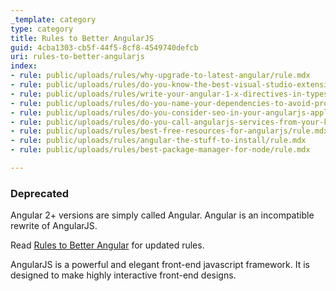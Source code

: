 ```yaml
---
_template: category
type: category
title: Rules to Better AngularJS
guid: 4cba1303-cb5f-44f5-8cf8-4549740defcb
uri: rules-to-better-angularjs
index:
- rule: public/uploads/rules/why-upgrade-to-latest-angular/rule.mdx
- rule: public/uploads/rules/do-you-know-the-best-visual-studio-extensions-and-nuget-packages-for-angularjs/rule.mdx
- rule: public/uploads/rules/write-your-angular-1-x-directives-in-typescript/rule.mdx
- rule: public/uploads/rules/do-you-name-your-dependencies-to-avoid-problems-with-minification/rule.mdx
- rule: public/uploads/rules/do-you-consider-seo-in-your-angularjs-application/rule.mdx
- rule: public/uploads/rules/do-you-call-angularjs-services-from-your-kendo-datasource/rule.mdx
- rule: public/uploads/rules/best-free-resources-for-angularjs/rule.mdx
- rule: public/uploads/rules/angular-the-stuff-to-install/rule.mdx
- rule: public/uploads/rules/best-package-manager-for-node/rule.mdx

---
```


### Deprecated

Angular 2+ versions are simply called Angular. Angular is an incompatible rewrite of AngularJS.

Read [Rules to Better Angular](/rules-to-better-angular) for updated rules.

AngularJS is a powerful and elegant front-end javascript framework. It is designed to make highly interactive front-end designs.
